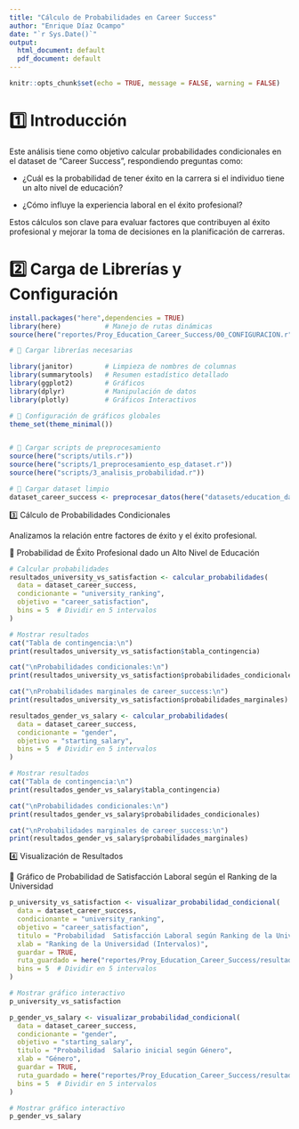 ```yaml
---
title: "Cálculo de Probabilidades en Career Success"
author: "Enrique Díaz Ocampo"
date: "`r Sys.Date()`"
output:
  html_document: default
  pdf_document: default
---
```


```r
knitr::opts_chunk$set(echo = TRUE, message = FALSE, warning = FALSE)
```

# 1️⃣ Introducción

Este análisis tiene como objetivo calcular probabilidades condicionales en el dataset de "Career Success", respondiendo preguntas como:

- ¿Cuál es la probabilidad de tener éxito en la carrera si el individuo tiene un alto nivel de educación?

- ¿Cómo influye la experiencia laboral en el éxito profesional?

Estos cálculos son clave para evaluar factores que contribuyen al éxito profesional y mejorar la toma de decisiones en la planificación de carreras.


# 2️⃣ Carga de Librerías y Configuración
```r
install.packages("here",dependencies = TRUE)
library(here)           # Manejo de rutas dinámicas
source(here("reportes/Proy_Education_Career_Success/00_CONFIGURACION.r"))
```


```r
# 📌 Cargar librerías necesarias

library(janitor)        # Limpieza de nombres de columnas
library(summarytools)   # Resumen estadístico detallado
library(ggplot2)        # Gráficos
library(dplyr)          # Manipulación de datos
library(plotly)         # Gráficos Interactivos

# 📌 Configuración de gráficos globales
theme_set(theme_minimal())


# 📌 Cargar scripts de preprocesamiento
source(here("scripts/utils.r"))
source(here("scripts/1_preprocesamiento_esp_dataset.r"))
source(here("scripts/3_analisis_probabilidad.r"))
```


```r
# 📌 Cargar dataset limpio
dataset_career_success <- preprocesar_datos(here("datasets/education_data_limpio.csv"), "Education Career Success")
```



3️⃣ Cálculo de Probabilidades Condicionales

Analizamos la relación entre factores de éxito y el éxito profesional.

📌 Probabilidad de Éxito Profesional dado un Alto Nivel de Educación

```r
# Calcular probabilidades
resultados_university_vs_satisfaction <- calcular_probabilidades(
  data = dataset_career_success,
  condicionante = "university_ranking",
  objetivo = "career_satisfaction",
  bins = 5  # Dividir en 5 intervalos
)

# Mostrar resultados
cat("Tabla de contingencia:\n")
print(resultados_university_vs_satisfaction$tabla_contingencia)

cat("\nProbabilidades condicionales:\n")
print(resultados_university_vs_satisfaction$probabilidades_condicionales)

cat("\nProbabilidades marginales de career_success:\n")
print(resultados_university_vs_satisfaction$probabilidades_marginales)
```


```r
resultados_gender_vs_salary <- calcular_probabilidades(
  data = dataset_career_success,
  condicionante = "gender",
  objetivo = "starting_salary",
  bins = 5  # Dividir en 5 intervalos
)

# Mostrar resultados
cat("Tabla de contingencia:\n")
print(resultados_gender_vs_salary$tabla_contingencia)

cat("\nProbabilidades condicionales:\n")
print(resultados_gender_vs_salary$probabilidades_condicionales)

cat("\nProbabilidades marginales de career_success:\n")
print(resultados_gender_vs_salary$probabilidades_marginales)
```

4️⃣ Visualización de Resultados

📌 Gráfico de Probabilidad de Satisfacción Laboral según el Ranking de la Universidad
```r
p_university_vs_satisfaction <- visualizar_probabilidad_condicional(
  data = dataset_career_success,
  condicionante = "university_ranking",
  objetivo = "career_satisfaction",
  titulo = "Probabilidad  Satisfacción Laboral según Ranking de la Universidad",
  xlab = "Ranking de la Universidad (Intervalos)",
  guardar = TRUE,
  ruta_guardado = here("reportes/Proy_Education_Career_Success/resultados_generados/probabilidad_condicional_university_vs_satisfaction.png"),
  bins = 5  # Dividir en 5 intervalos
)

# Mostrar gráfico interactivo
p_university_vs_satisfaction
```



```r
p_gender_vs_salary <- visualizar_probabilidad_condicional(
  data = dataset_career_success,
  condicionante = "gender",
  objetivo = "starting_salary",
  titulo = "Probabilidad  Salario inicial según Género",
  xlab = "Género",
  guardar = TRUE,
  ruta_guardado = here("reportes/Proy_Education_Career_Success/resultados_generados/probabilidad_condicional_gender_vs_salary.png"),
  bins = 5  # Dividir en 5 intervalos
)

# Mostrar gráfico interactivo
p_gender_vs_salary
```